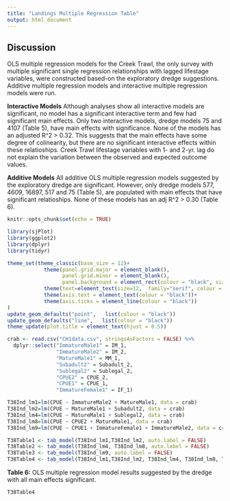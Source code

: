 ```yaml
---
title: "Landings Multiple Regression Table"
output: html_document
---
```

## **Discussion**
OLS multiple regression models for the Creek Trawl, the only survey with multiple significant single regression relationships with lagged lifestage variables, were constructed based-on the exploratory dredge suggestions.  Additive multiple regression models and interactive multiple regression models were run.

**Interactive Models**
Although analyses show all interactive models are significant, no model has a significant interactive term and few had significant main effects.  Only two interactive models, dredge models 75 and 4107 (Table 5), have main effects with significance.  None of the models has an adjusted R^2 > 0.32.  This suggests that the main effects have some degree of colinearity, but there are no significant interactive effects within these relatioships.  Creek Trawl lifestage variables with 1- and 2-yr. lag do not explain the variation between the observed and expected outcome values. 

**Additive Models**
All additive OLS multiple regression models suggested by the exploratory dredge are significant.  However, only dredge models 577, 4609, 16897, 517 and 75 (Table 5), are populated with main effects that have significant relatioships.  None of these models has an adj R^2 > 0.30 (Table 6).    


```r
knitr::opts_chunk$set(echo = TRUE)
```

```r
library(sjPlot)
library(ggplot2)
library(dplyr)
library(tidyr)

theme_set(theme_classic(base_size = 12)+
            theme(panel.grid.major = element_blank(), 
                  panel.grid.minor = element_blank(),
                  panel.background = element_rect(colour = "black", size=0.5))+
            theme(text=element_text(size=12,  family="serif", colour = "black"))+
            theme(axis.text = element_text(colour = "black"))+
            theme(axis.ticks = element_line(colour = "black"))
)
update_geom_defaults("point",   list(colour = "black"))
update_geom_defaults("line",   list(colour = "black"))
theme_update(plot.title = element_text(hjust = 0.5))
```

```r

crab <- read.csv("CH1data.csv", stringsAsFactors = FALSE) %>%
  dplyr::select("ImmatureMale1" = IM_1,
                "ImmatureMale2" = IM_2,
                "MatureMale1" = MM_1,
                "Subadult2" = Subadult_2,
                "Sublegal2" = Sublegal_2,
                "CPUE2" = CPUE_2,
                "CPUE1" = CPUE_1,
                "ImmatureFemale1" = IF_1)

```

```r
T38Ind_lm1=lm(CPUE ~ ImmatureMale2 + MatureMale1, data = crab)
T38Ind_lm2=lm(CPUE ~ MatureMale1 + Subadult2, data = crab)
T38Ind_lm4=lm(CPUE ~ MatureMale1 + Sublegal2, data = crab)
T38Ind_lm8=lm(CPUE ~ CPUE2 + MatureMale1, data = crab)
T38Ind_lm9=lm(CPUE ~ CPUE1 + ImmatureFemale1 + ImmatureMale2, data = crab)

T38Table1 <- tab_model(T38Ind_lm1,T38Ind_lm2, auto.label = FALSE)
T38Table2 <- tab_model(T38Ind_lm4, T38Ind_lm8, auto.label = FALSE)
T38Table3 <- tab_model(T38Ind_lm9, auto.label = FALSE)
T38Table4 <- tab_model(T38Ind_lm1,T38Ind_lm2, T38Ind_lm4, T38Ind_lm8, T38Ind_lm9, auto.label = TRUE)
```


**Table 6:** OLS multiple regression model results suggested by the dredge with all main effects significant. 
```r
T38Table4
```

